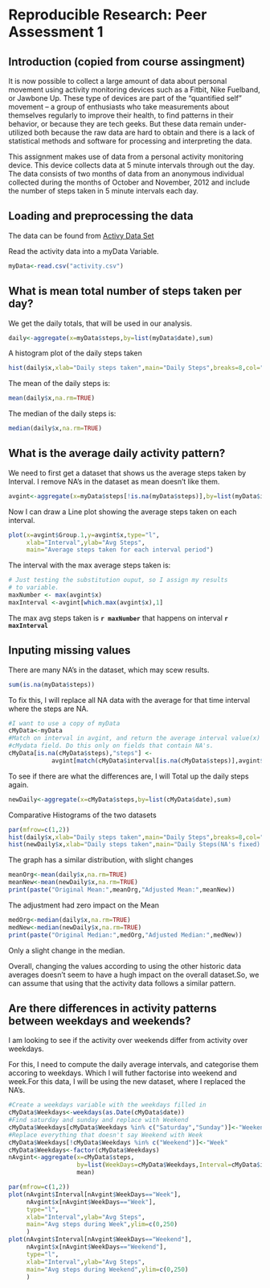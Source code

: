 # Reproducible Research: Peer Assessment 1

## Introduction (copied from course assingment)

It is now possible to collect a large amount of data about personal movement using activity monitoring devices such as a Fitbit, Nike Fuelband, or Jawbone Up. These type of devices are part of the “quantified self” movement – a group of enthusiasts who take measurements about themselves regularly to improve their health, to find patterns in their behavior, or because they are tech geeks. But these data remain under-utilized both because the raw data are hard to obtain and there is a lack of statistical methods and software for processing and interpreting the data.

This assignment makes use of data from a personal activity monitoring device. This device collects data at 5 minute intervals through out the day. The data consists of two months of data from an anonymous individual collected during the months of October and November, 2012 and include the number of steps taken in 5 minute intervals each day.


## Loading and preprocessing the data

The data can be found from 
[Activy Data Set](https://d396qusza40orc.cloudfront.net/repdata%2Fdata%2Factivity.zip)

Read the activity data into a myData Variable.

```r
myData<-read.csv("activity.csv")
```


## What is mean total number of steps taken per day?

We get the daily totals, that will be used in our analysis.

```r
daily<-aggregate(x=myData$steps,by=list(myData$date),sum)
```


A histogram plot of the daily steps taken

```r
hist(daily$x,xlab="Daily steps taken",main="Daily Steps",breaks=8,col="LightBlue")

```

The mean of the daily steps is: 

```r
mean(daily$x,na.rm=TRUE)
```

The median of the daily steps is:

```r
median(daily$x,na.rm=TRUE)
```


## What is the average daily activity pattern?

We need to first get a dataset that shows us the average steps taken by Interval. I remove NA's in the dataset as mean doesn't like them.

```r
avgint<-aggregate(x=myData$steps[!is.na(myData$steps)],by=list(myData$interval[!is.na(myData$steps)]),mean)
```

Now I can draw a Line plot showing the average steps taken on each interval.

```r
plot(x=avgint$Group.1,y=avgint$x,type="l",
     xlab="Interval",ylab="Avg Steps", 
     main="Average steps taken for each interval period")
```


The interval with the max average steps taken is:

```r
# Just testing the substitution ouput, so I assign my results
# to variable.
maxNumber <- max(avgint$x)
maxInterval <-avgint[which.max(avgint$x),1]
```

The max avg steps taken is **`r maxNumber`** that happens on interval **`r maxInterval`**

## Inputing missing values

There are many NA's in the dataset, which may scew results.

```r
sum(is.na(myData$steps))
```

To fix this, I will replace all NA data with the average for that time interval where the steps are NA.

```r
#I want to use a copy of myData
cMyData<-myData
#Match on interval in avgint, and return the average interval value(x) in the 
#cMydata field. Do this only on fields that contain NA's.
cMyData[is.na(cMyData$steps),"steps"] <- 
            avgint[match(cMyData$interval[is.na(cMyData$steps)],avgint$Group.1),"x"]
```

To see if there are what the differences are, I will Total up the daily steps again.

```r
newDaily<-aggregate(x=cMyData$steps,by=list(cMyData$date),sum)
```

Comparative Histograms of the two datasets

```r
par(mfrow=c(1,2))
hist(daily$x,xlab="Daily steps taken",main="Daily Steps",breaks=8,col="LightBlue")
hist(newDaily$x,xlab="Daily steps taken",main="Daily Steps(NA's fixed) ",breaks=8,col="Red")
```

The graph has a similar distribution, with slight changes

```r
meanOrg<-mean(daily$x,na.rm=TRUE)
meanNew<-mean(newDaily$x,na.rm=TRUE)
print(paste("Original Mean:",meanOrg,"Adjusted Mean:",meanNew))

```
The adjustment had zero impact on the Mean

```r
medOrg<-median(daily$x,na.rm=TRUE)
medNew<-median(newDaily$x,na.rm=TRUE)
print(paste("Original Median:",medOrg,"Adjusted Median:",medNew))
```
Only a slight change in the median.

Overall, changing the values according to using the other historic data averages doesn't seem to have a hugh impact on the overall dataset.So, we can assume that using that the activity data follows a similar pattern.

## Are there differences in activity patterns between weekdays and weekends?

I am looking to see if the activity over weekends differ from activity over weekdays.

For this, I need to compute the daily average intervals, and categorise them accoring to weekdays. Which I will futher factorise into weekend and week.For this data, I will be using the new dataset, where I replaced the NA's.

```r
#Create a weekdays variable with the weekdays filled in
cMyData$Weekdays<-weekdays(as.Date(cMyData$date))
#Find saturday and sunday and replace with Weekend
cMyData$Weekdays[cMyData$Weekdays %in% c("Saturday","Sunday")]<-"Weekend"
#Replace everything that doesn't say Weekend with Week
cMyData$Weekdays[!cMyData$Weekdays %in% c("Weekend")]<-"Week"
cMyData$Weekdays<-factor(cMyData$Weekdays)
nAvgint<-aggregate(x=cMyData$steps,
                   by=list(WeekDays=cMyData$Weekdays,Interval=cMyData$interval),
                   mean)

par(mfrow=c(1,2))
plot(nAvgint$Interval[nAvgint$WeekDays=="Week"],
     nAvgint$x[nAvgint$WeekDays=="Week"],
     type="l",
     xlab="Interval",ylab="Avg Steps", 
     main="Avg steps during Week",ylim=c(0,250)
     )
plot(nAvgint$Interval[nAvgint$WeekDays=="Weekend"],
     nAvgint$x[nAvgint$WeekDays=="Weekend"],
     type="l",
     xlab="Interval",ylab="Avg Steps", 
     main="Avg steps during Weekend",ylim=c(0,250)
     )
```


